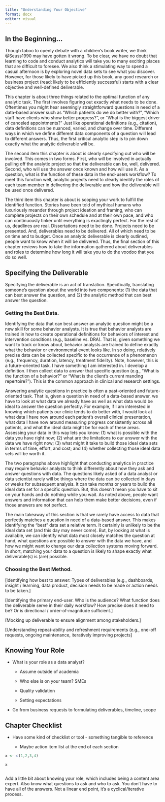 ```yaml
---
title: "Understanding Your Objective"
format: docx
editor: visual
---
```


## In the Beginning...

Though taboo to openly debate with a children's book writer, we think @Seuss1990 may have gotten it wrong. To be clear, we have no doubt that learning to code and conduct analytics will take you to many exciting places that are difficult to foresee. We also think a stimulating way to spend a casual afternoon is by exploring novel data sets to see what you discover. However, for those likely to have picked up this book, any good research or business project (read: likely to be efficiently successful) starts with a clear objective and well-defined deliverable.

This chapter is about three things related to the optimal function of any analytic task. The first involves figuring out exactly what needs to be done. Oftentimes you might hear seemingly straightforward questions in need of a data-based answer such as "Which patients do we do better with?", "Which staff have clients who show better progress?", or "What is the biggest driver of canceled appointments?" Just like operational definitions (e.g., citation), data definitions can be nuanced, varied, and change over time. Different ways in which we define different data components of a question will lead to different answers. Thus, the first critical analytic step is to pin down exactly what the analytic deliverable will be.

The second item this chapter is about is clearly specifying out who will be involved. This comes in two forms. First, who will be involved in actually pulling off the analytic project so that the deliverable can be, well, delivered. Second, who will use the answer once known and how will use it. As a question, what is the function of these data in the end-users workflow? To meet this function well, analytic projects need to clearly identify the roles of each team member in delivering the deliverable and how the deliverable will be used once delivered.

The third item this chapter is about is scoping your work to fulfill the identified function. Stories have been told of mythical humans who luxuriously meander through project ideation and framing, who can complete projects on their own schedule and at their own pace, and who can continuously tinker until everything is exactingly perfect. For the rest of us, deadlines are real. Dissertations need to be done. Projects need to be presented. And, deliverables need to be delivered. All of which need to be on time and to budget. Once an analytic deliverable is clearly outlined, people want to know when it will be delivered. Thus, the final section of this chapter reviews how to take the information gathered about deliverables and roles to determine how long it will take you to do the voodoo that you do so well.

## Specifying the Deliverable

Specifying the deliverable is an act of translation. Specifically, translating someone's question about the world into two components: (1) the data that can best answer the question, and (2) the analytic method that can best answer the question.

### Getting the Best Data.

Identifying the data that can best answer an analytic question might be a new skill for some behavior analysts. It is true that behavior analysts are trained in how to create operational definitions for behaviors of interest and intervention conditions (e.g., baseline vs. DRA). That is, given something we want to track or know about, behavior analysts are trained to define exactly what the behavior or environmental event looks like. In so doing, relatively precise data can be collected specific to the occurrence of a phenomenon (e.g., frequency, duration, latency, treatment fidelity). Note, however, this is a future-oriented task. I have something I am interested in. I develop a definition. I then collect data to answer that specific question (e.g., "What is the function of a behavior?" or "What is the client's current manding repertoire?"). This is the common approach in clinical and research settings.

Answering analytic questions in practice is often a past-oriented and future-oriented task. That is, given a question in need of a data-based answer, we have to look at what data we already have as well as what data would be ideal to answer the question perfectly. For example, if I am interested in knowing which patients our clinic tends to do better with, I would look at what data I have now around each patient's overall clinical presentation, what data I have now around measuring progress consistently across all patients, and what the ideal data might be for each of these areas. Assessing your data in this way lets you know: (1) what is possible with the data you have right now; (2) what are the limitations to our answer with the data we have right now; (3) what might it take to build those ideal data sets in terms of time, effort, and cost; and (4) whether collecting those ideal data sets will be worth it.

The two paragraphs above highlight that conducting analytics in practice may require behavior analysts to think differently about how they ask and answer questions with data. The questions likely asked of a data analyst or data scientist rarely will be things where the data can be collected in days or weeks for subsequent analysis. It can take months or years to build the ideal data set for a specific question. But, this doesn't mean you have to sit on your hands and do nothing while you wait. As noted above, people want answers and information that can help them make better decisions, even if those answers are not perfect.

The main takeaway of this section is that we rarely have access to data that perfectly matches a question in need of a data-based answer. This makes identifying the "best" data set a relative term. It certainly is unlikely to be the ideal data set (and this day may never come). But, by looking at what is available, we can identify what data most closely matches the question at hand, what questions are possible to answer with the data we have, and how we might want to change our data collection systems moving forward. In short, matching your data to a question is likely to shape exactly what deliverable(s) is (are) possible.

### Choosing the Best Method.

\[identifying how best to answer: Types of deliverables (e.g., dashboards, insight / learning, data product, decision needs to be made or action needs to be taken.\]

\[Identifying the primary end-user. Who is the audience? What function does the deliverable serve in their daily workflow? How precise does it need to be? Or is directional / order-of-magnitude sufficient.\]

\[Mocking up deliverable to ensure alignment among stakeholders.\]

\[Understanding repeat-ability and refreshment requirements (e.g., one-off requests, ongoing maintenance, iteratively improving projects\]

## Knowing Your Role

-   What is your role as a data analyst?

    -   Assume outside of academia

    -   Who else is on your team? SMEs

    -   Quality validation

    -   Setting expectations

-   Go from business requests to formulating deliverables, timeline, scope

## Chapter Checklist

-   Have some kind of checklist or tool - something tangible to reference

    -   Maybe action item list at the end of each section

```r

x <- c(1,2,3,4)

```

```r
x
```

```python



```

Add a little bit about knowing your role, which includes being a content area expert. Also know what questions to ask and who to ask. You don't have to have all of the answers. Not a linear end point, it's a cyclical/iterative process.